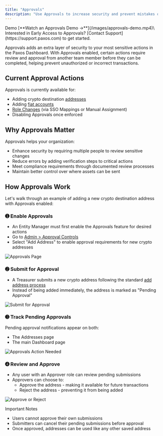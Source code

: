 ```yaml
---
title: "Approvals"
description: "Use Approvals to increase security and prevent mistakes on sensitive actions."
---
```


<Info>
  Demo
  [**Watch an Approvals Demo →**](/images/approvals-demo.mp4)\
  Interested in Early Access to Approvals?
  [Contact Support](https://support.paxos.com) to get started.
</Info>

Approvals adds an extra layer of security to your most sensitive actions in the Paxos Dashboard. With Approvals enabled, certain actions require review and approval from another team member before they can be completed, helping prevent unauthorized or incorrect transactions.

## Current Approval Actions

Approvals is currently available for:

- Adding crypto destination [addresses](/guides/dashboard/addresses)
- Adding [fiat accounts](/guides/dashboard/fiat)
- [Role Changes](https://docs.paxos.com/guides/dashboard/admin/team) (via SSO Mappings or Manual Assignment) 
- Disabling Approvals once enforced

## Why Approvals Matter

Approvals helps your organization:

- Enhance security by requiring multiple people to review sensitive changes
- Reduce errors by adding verification steps to critical actions
- Meet compliance requirements through documented review processes
- Maintain better control over where assets can be sent

## How Approvals Work

Let's walk through an example of adding a new crypto destination address with Approvals enabled:

### ➊ Enable Approvals

<Permissions value="Entity Manager: enable or disable approvals" />

- An Entity Manager must first enable the Approvals feature for desired actions
- Go to [Admin \> Approval Controls](https://dashboard.paxos.com/admin/approval-controls)
- Select "Add Address" to enable approval requirements for new crypto addresses

![Approvals Page](/images/approvals-enable.png)

### ➋ Submit for Approval

<Permissions value="Treasurer: add or delete crypto addresses" />

- A Treasurer submits a new crypto address following the standard [add address process](/guides/dashboard/addresses)
- Instead of being added immediately, the address is marked as "Pending Approval"

![Submit for Approval](/images/approvals-submit.png)

### ➌ Track Pending Approvals

Pending approval notifications appear on both:

- The Addresses page
- The main Dashboard page

![Approvals Action Needed](/images/approvals-awaiting.png)

### ➍ Review and Approve

<Permissions value="Approver: approve or reject a crypto address pending approval" />

- Any user with an Approver role can review pending submissions
- Approvers can choose to:
  - Approve the address - making it available for future transactions
  - Reject the address - preventing it from being added

![Approve or Reject](/images/approvals-approve.png)

<Warning>
  Important Notes

  - Users cannot approve their own submissions
  - Submitters can cancel their pending submissions before approval
  - Once approved, addresses can be used like any other saved address
</Warning>
